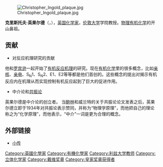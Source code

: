 [[File:Christopher_Ingold_plaque.jpg|thumb]]

'''克里斯托夫·英果尔德'''（{{lang-en|'''Christopher Kelk Ingold'''}}，{{bd|1893年|10月28日|1970年|12月8日}}），[[英国|英国]][[化学家|化学家]]，[[伦敦大学|伦敦大学]]学院教授。[[物理有机化学|物理有机化学]]的开山鼻祖。

== 贡献 ==
* 对反应机理研究的贡献
他和[[罗宾逊|罗宾逊]]一起开始了[[有机反应机理|有机反应机理]]的研究。现在[[有机化学|有机化学]]里的很多概念，比如[[亲核|亲核]]、[[亲电|亲电]]、S<sub>N</sub>1、S<sub>N</sub>2、E1、E2等等都是他们首创的。这些概念的提出对揭示有机反应内在机理从而实现控制有机反应起到了巨大的促进作用。

* 中介论和[[共振论|共振论]]
英果尔德是中介论的创立者。
当[[鲍林|鲍林]]和威兰特的关于共振论论文发表之后，英果尔德立即于1934年对共振论表示赞同，并称为“物理学原理”，而他把自己的理论称之为“化学原理”，而他表示，“中介”一词是更为合理的概念。

== 外部链接 ==
* [https://web.archive.org/web/20060310113032/http://www.chemistry.msu.edu/Portraits/PortraitsHH_Detail.asp?HH_LName=Ingold 小传]

{{戴维奖章获得者}}
{{皇家奖章获得者}}
{{Authority control}}

{{DEFAULTSORT:Ingold, Christopher Kelk}}
[[Category:英國化學家|Category:英國化學家]]
[[Category:有機化學家|Category:有機化學家]]
[[Category:利兹大学教师|Category:利兹大学教师]]
[[Category:立体化学家|Category:立体化学家]]
[[Category:戴维奖章|Category:戴维奖章]]
[[Category:皇家奖章获得者|Category:皇家奖章获得者]]